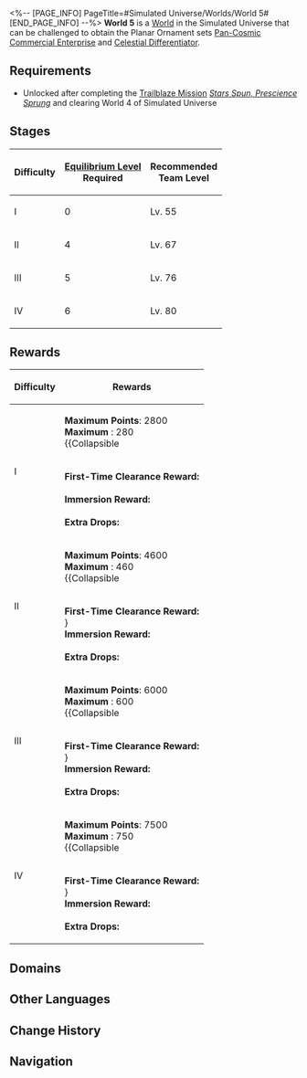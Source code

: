 <%-- [PAGE_INFO]
PageTitle=#Simulated Universe/Worlds/World 5#
[END_PAGE_INFO] --%>
{{Domain Infobox
|title         = World 5
|image         = Simulated Universe World 5.png
|type          = Simulated Universe
|type2         = World
|mechanism     = 
|boss          = Stellaron Hunter: Kafka (Complete)
|requiredEL    = 4/5/6
|recLevel      = 55/67/76/80
|recTypes      = Wind,Imaginary,Physical
|cost          = 40
|drops         = Pan-Cosmic Commercial Enterprise; Celestial Differentiator
|drops_delim   = ;
|rewards       = 
}}
'''World 5''' is a [[Simulated Universe/Worlds#Worlds|World]] in the Simulated Universe that can be challenged to obtain the Planar Ornament sets [[Pan-Cosmic Commercial Enterprise]] and [[Celestial Differentiator]].

==Requirements==
* Unlocked after completing the [[Trailblaze Mission]] ''[[Stars Spun, Prescience Sprung]]'' and clearing World 4 of Simulated Universe

==Stages==
{| class="article-table"
! Difficulty !! [[Equilibrium Level]]<br />Required !! Recommended<br />Team Level
|-
| I || 0 || Lv. 55
|-
| II || 4 || Lv. 67
|-
| III || 5 || Lv. 76
|-
| IV || 6 || Lv. 80
|}

==Rewards==
{| class="wikitable"
! Difficulty !! Rewards
|-
| rowspan=2 | I
|
'''Maximum Points''': 2800<br />
'''Maximum {{Item|Ability Point|20|text=Ability Points}}''': 280<br />
{{Collapsible
|{{SU Partial Point Rewards|2800}}
|Partial Rewards
|collapsed=1
}}
|-
|
'''First-Time Clearance Reward:'''<br />{{Card List|Trailblaze EXP*600; Stellar Jade*120; Star Rail Pass*2; Herta Bond*2}}<br />
'''Immersion Reward:'''<br/>{{Card List|1=Trailblaze EXP*200; Pan-Cosmic Commercial Enterprise*1 { rarity = 5 }; Celestial Differentiator*1 { rarity = 5 }; Pan-Cosmic Commercial Enterprise*1 { rarity = 4 }; Celestial Differentiator*1 { rarity = 4 }; Pan-Cosmic Commercial Enterprise*1 { rarity = 3 }; Celestial Differentiator*1 { rarity = 3 }; Credit*1|mini=1}}<br />
'''Extra Drops:'''<br />{{Card List|Glimmering Core*1; Usurper's Scheme*1; Silvermane Insignia*1; Ancient Spindle*1; Immortal Aeroblossom*1; Artifex's Cogwheel*1; Dream Flow Valve*1; Fragments of Impression*1; Lost Lightdust*1; Credit*1|mini=1}}
|-
| rowspan=2 | II
|
'''Maximum Points''': 4600<br />
'''Maximum {{Item|Ability Point|20|text=Ability Points}}''': 460<br />
{{Collapsible
|{{SU Partial Point Rewards|4600}}
|Partial Rewards
|collapsed=1
}}
|-
|
'''First-Time Clearance Reward:'''<br />{{Card List|1=Trailblaze EXP*200; Stellar Jade*60; Planet Screwllum's Mechanical Sun*1 { rarity = 5 }; Planet Screwllum's Ring System*1 { rarity = 5 }}}<br />
'''Immersion Reward:'''<br/>{{Card List|1=Trailblaze EXP*200; Pan-Cosmic Commercial Enterprise*1 { rarity = 5 }; Celestial Differentiator*1 { rarity = 5 }; Pan-Cosmic Commercial Enterprise*1 { rarity = 4 }; Celestial Differentiator*1 { rarity = 4 }; Pan-Cosmic Commercial Enterprise*1 { rarity = 3 }; Celestial Differentiator*1 { rarity = 3 }; Credit*1|mini=1}}<br />
'''Extra Drops:'''<br />{{Card List|Squirming Core*1; Conqueror's Will*1; Silvermane Medal*1; Ancient Engine*1; Immortal Lumintwig*1; Artifex's Gyreheart*1; Dream Making Engine*1; Shards of Desires*1; Lost Lightdust*1; Credit*1|mini=1}}
|-
| rowspan=2 | III
|
'''Maximum Points''': 6000<br />
'''Maximum {{Item|Ability Point|20|text=Ability Points}}''': 600<br />
{{Collapsible
|{{SU Partial Point Rewards|6000}}
|Partial Rewards
|collapsed=1
}}
|-
|
'''First-Time Clearance Reward:'''<br />{{Card List|1=Trailblaze EXP*200; Stellar Jade*60; The IPC's Mega HQ*1 { rarity = 5 }; The IPC's Trade Route*1 { rarity = 5 }}}<br />
'''Immersion Reward:'''<br/>{{Card List|1=Trailblaze EXP*200; Pan-Cosmic Commercial Enterprise*1 { rarity = 5 }; Celestial Differentiator*1 { rarity = 5 }; Pan-Cosmic Commercial Enterprise*1 { rarity = 4 }; Celestial Differentiator*1 { rarity = 4 }; Pan-Cosmic Commercial Enterprise*1 { rarity = 3 }; Celestial Differentiator*1 { rarity = 3 }; Credit*1|mini=1}}<br />
'''Extra Drops:'''<br />{{Card List|Squirming Core*1; Conqueror's Will*1; Silvermane Medal*1; Ancient Engine*1; Immortal Lumintwig*1; Artifex's Gyreheart*1; Dream Making Engine*1; Shards of Desires*1; Lost Lightdust*1; Credit*1|mini=1}}
|-
| rowspan=2 | IV
|
'''Maximum Points''': 7500<br />
'''Maximum {{Item|Ability Point|20|text=Ability Points}}''': 750<br />
{{Collapsible
|{{SU Partial Point Rewards|7500}}
|Partial Rewards
|collapsed=1
}}
|-
|
'''First-Time Clearance Reward:'''<br />{{Card List|1=Trailblaze EXP*200; Stellar Jade*60; Planet Screwllum's Mechanical Sun*1 { rarity = 5 }; Planet Screwllum's Ring System*1 { rarity = 5 }}}<br />
'''Immersion Reward:'''<br/>{{Card List|1=Trailblaze EXP*200; Pan-Cosmic Commercial Enterprise*1 { rarity = 5 }; Celestial Differentiator*1 { rarity = 5 }; Pan-Cosmic Commercial Enterprise*1 { rarity = 4 }; Celestial Differentiator*1 { rarity = 4 }; Credit*1|mini=1}}<br />
'''Extra Drops:'''<br />{{Card List|Squirming Core*1; Conqueror's Will*1; Silvermane Medal*1; Ancient Engine*1; Immortal Lumintwig*1; Artifex's Gyreheart*1; Dream Making Engine*1; Shards of Desires*1; Lost Lightdust*1; Credit*1|mini=1}}
|}

==Domains==
{{Tabber
|Difficulty I
|
{{Table Wrapper
|class        = wikitable tdc1
|size         = 14;3
|header-1-1   = Number
|header-1-2   = Possible Domains
|header-1-3   = Possible Enemies
|cell-2-1     = 1
|cell-2-2     = {{SU Domain Card|Combat|51}}
|cell-3-1     = 2
|cell-3-2     = {{SU Domain Card|Combat;Occurrence|52}}
|cell-4-1     = 3
|cell-4-2     = {{SU Domain Card|Combat;Occurrence|53}}
|cell-5-1     = 4
|cell-5-2     = {{SU Domain Card|Elite|54}}
|cell-5-3     = {{Card List|Disciples of Sanctus Medicus: Shape Shifter;Blaze Out of Space;Guardian Shadow;Voidranger: Trampler|amount=Lv. 54|type=Enemy|show_caption=1|delim=;}}
|cell-6-1     = 5
|cell-6-2     = {{SU Domain Card|Respite|54}}
|cell-7-1     = 6
|cell-7-2     = {{SU Domain Card|Combat|55}}
|cell-8-1     = 7
|cell-8-2     = {{SU Domain Card|Combat;Occurrence;Encounter|56}}
|cell-9-1     = 8
|cell-9-2     = {{SU Domain Card|Elite|57}}
|cell-9-3     = {{Card List|Disciples of Sanctus Medicus: Shape Shifter (Bug);Blaze Out of Space (Bug);Guardian Shadow (Bug);Voidranger: Trampler (Bug)|amount=Lv. 57|type=Enemy|show_caption=1|delim=;}}
|cell-10-1    = 9
|cell-10-2    = {{SU Domain Card|Respite|57}}
|cell-11-1    = 10
|cell-11-2    = {{SU Domain Card|Combat;Occurrence;Transaction|58}}
|cell-12-1    = 11
|cell-12-2    = {{SU Domain Card|Combat;Occurrence;Transaction;Encounter|59}}
|cell-13-1    = 12
|cell-13-2    = {{SU Domain Card|Respite|59}}
|cell-14-1    = 13
|cell-14-2    = {{SU Domain Card|Boss|60}}
|cell-14-3    = {{Card List|Stellaron Hunter: Kafka (Complete)|amount=Lv. 60|type=Enemy|show_caption=1|delim=;}}
}}
|Difficulty II
|
{{Table Wrapper
|class        = wikitable tdc1
|size         = 14;3
|header-1-1   = Number
|header-1-2   = Possible Domains
|header-1-3   = Possible Enemies
|cell-2-1     = 1
|cell-2-2     = {{SU Domain Card|Combat|63}}
|cell-3-1     = 2
|cell-3-2     = {{SU Domain Card|Combat;Occurrence|64}}
|cell-4-1     = 3
|cell-4-2     = {{SU Domain Card|Combat;Occurrence|65}}
|cell-5-1     = 4
|cell-5-2     = {{SU Domain Card|Elite|66}}
|cell-5-3     = {{Card List|Disciples of Sanctus Medicus: Shape Shifter;Blaze Out of Space;Guardian Shadow;Voidranger: Trampler|amount=Lv. 66|type=Enemy|show_caption=1|delim=;}}
|cell-6-1     = 5
|cell-6-2     = {{SU Domain Card|Respite|66}}
|cell-7-1     = 6
|cell-7-2     = {{SU Domain Card|Combat|67}}
|cell-8-1     = 7
|cell-8-2     = {{SU Domain Card|Combat;Occurrence;Encounter|68}}
|cell-9-1     = 8
|cell-9-2     = {{SU Domain Card|Elite|69}}
|cell-9-3     = {{Card List|Disciples of Sanctus Medicus: Shape Shifter (Bug);Blaze Out of Space (Bug);Guardian Shadow (Bug);Voidranger: Trampler (Bug)|amount=Lv. 69|type=Enemy|show_caption=1|delim=;}}
|cell-10-1    = 9
|cell-10-2    = {{SU Domain Card|Respite|69}}
|cell-11-1    = 10
|cell-11-2    = {{SU Domain Card|Combat;Occurrence;Transaction|70}}
|cell-12-1    = 11
|cell-12-2    = {{SU Domain Card|Combat;Occurrence;Transaction;Encounter|71}}
|cell-13-1    = 12
|cell-13-2    = {{SU Domain Card|Respite|71}}
|cell-14-1    = 13
|cell-14-2    = {{SU Domain Card|Boss|72}}
|cell-14-3    = {{Card List|Stellaron Hunter: Kafka (Complete)|amount=Lv. 72|type=Enemy|show_caption=1|delim=;}}
}}
|Difficulty III
|
{{Table Wrapper
|class        = wikitable tdc1
|size         = 14;3
|header-1-1   = Number
|header-1-2   = Possible Domains
|header-1-3   = Possible Enemies
|cell-2-1     = 1
|cell-2-2     = {{SU Domain Card|Combat|72}}
|cell-3-1     = 2
|cell-3-2     = {{SU Domain Card|Combat;Occurrence|73}}
|cell-4-1     = 3
|cell-4-2     = {{SU Domain Card|Combat;Occurrence|74}}
|cell-5-1     = 4
|cell-5-2     = {{SU Domain Card|Elite|75}}
|cell-5-3     = {{Card List|Disciples of Sanctus Medicus: Shape Shifter;Blaze Out of Space;Guardian Shadow;Voidranger: Trampler|amount=Lv. 75|type=Enemy|show_caption=1|delim=;}}
|cell-6-1     = 5
|cell-6-2     = {{SU Domain Card|Respite|75}}
|cell-7-1     = 6
|cell-7-2     = {{SU Domain Card|Combat|76}}
|cell-8-1     = 7
|cell-8-2     = {{SU Domain Card|Combat;Occurrence;Encounter|77}}
|cell-9-1     = 8
|cell-9-2     = {{SU Domain Card|Elite|78}}
|cell-9-3     = {{Card List|Disciples of Sanctus Medicus: Shape Shifter (Bug);Blaze Out of Space (Bug);Guardian Shadow (Bug);Voidranger: Trampler (Bug)|amount=Lv. 78|type=Enemy|show_caption=1|delim=;}}
|cell-10-1    = 9
|cell-10-2    = {{SU Domain Card|Respite|78}}
|cell-11-1    = 10
|cell-11-2    = {{SU Domain Card|Combat;Occurrence;Transaction|79}}
|cell-12-1    = 11
|cell-12-2    = {{SU Domain Card|Combat;Occurrence;Transaction;Encounter|80}}
|cell-13-1    = 12
|cell-13-2    = {{SU Domain Card|Respite|80}}
|cell-14-1    = 13
|cell-14-2    = {{SU Domain Card|Boss|81}}
|cell-14-3    = {{Card List|Stellaron Hunter: Kafka (Complete)|amount=Lv. 81|type=Enemy|show_caption=1|delim=;}}
}}
|Difficulty IV
|
{{Table Wrapper
|class        = wikitable tdc1
|size         = 14;3
|header-1-1   = Number
|header-1-2   = Possible Domains
|header-1-3   = Possible Enemies
|cell-2-1     = 1
|cell-2-2     = {{SU Domain Card|Combat|81}}
|cell-3-1     = 2
|cell-3-2     = {{SU Domain Card|Combat;Occurrence|82}}
|cell-4-1     = 3
|cell-4-2     = {{SU Domain Card|Combat;Occurrence|83}}
|cell-5-1     = 4
|cell-5-2     = {{SU Domain Card|Elite|84}}
|cell-5-3     = {{Card List|Disciples of Sanctus Medicus: Shape Shifter;Blaze Out of Space;Guardian Shadow;Voidranger: Trampler|amount=Lv. 84|type=Enemy|show_caption=1|delim=;}}
|cell-6-1     = 5
|cell-6-2     = {{SU Domain Card|Respite|84}}
|cell-7-1     = 6
|cell-7-2     = {{SU Domain Card|Combat|85}}
|cell-8-1     = 7
|cell-8-2     = {{SU Domain Card|Combat;Occurrence;Encounter|86}}
|cell-9-1     = 8
|cell-9-2     = {{SU Domain Card|Elite|87}}
|cell-9-3     = {{Card List|Disciples of Sanctus Medicus: Shape Shifter (Bug);Blaze Out of Space (Bug);Guardian Shadow (Bug);Voidranger: Trampler (Bug)|amount=Lv. 87|type=Enemy|show_caption=1|delim=;}}
|cell-10-1    = 9
|cell-10-2    = {{SU Domain Card|Respite|87}}
|cell-11-1    = 10
|cell-11-2    = {{SU Domain Card|Combat;Occurrence;Transaction|88}}
|cell-12-1    = 11
|cell-12-2    = {{SU Domain Card|Combat;Occurrence;Transaction;Encounter|89}}
|cell-13-1    = 12
|cell-13-2    = {{SU Domain Card|Respite|89}}
|cell-14-1    = 13
|cell-14-2    = {{SU Domain Card|Boss|90}}
|cell-14-3    = {{Card List|Stellaron Hunter: Kafka (Complete)|amount=Lv. 90|type=Enemy|show_caption=1|delim=;}}
}}
}}

==Other Languages==
{{Other Languages
|en   = World 5
|zhs  = 第五世界
|zht  = 第五世界
|ja   = 第五世界
|ko   = 제5세계
|es   = Mundo 5
|fr   = Monde 5
|ru   = Мир 5
|th   = โลก 5
|vi   = Thế Giới 5
|de   = Welt 5
|id   = Dunia 5
|pt   = Mundo 5
}}

==Change History==
{{Change History|1.0}}

==Navigation==
{{Domain Navbox}}
